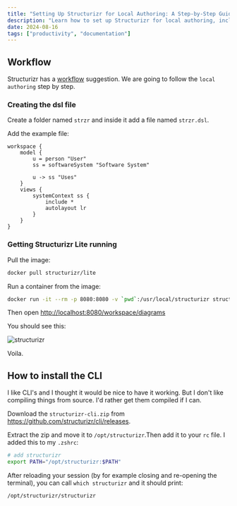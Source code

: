 ```yaml
---
title: "Setting Up Structurizr for Local Authoring: A Step-by-Step Guide"
description: "Learn how to set up Structurizr for local authoring, including creating DSL files, running Structurizr Lite with Docker, and installing the Structurizr CLI. Follow this comprehensive guide to streamline your software architecture documentation workflow."
date: 2024-08-16
tags: ["productivity", "documentation"]
---
```


## Workflow

Structurizr has a [workflow](https://docs.structurizr.com/lite/workflow)
suggestion.
We are going to follow the `local authoring` step by step.

### Creating the dsl file

Create a folder named `strzr` and inside it add a file named `strzr.dsl`.

Add the example file:

```plaintext
workspace {
    model {
        u = person "User"
        ss = softwareSystem "Software System"

        u -> ss "Uses"
    }
    views {
        systemContext ss {
            include *
            autolayout lr
        }
    }
}
```

### Getting Structurizr Lite running

Pull the image:

```bash
docker pull structurizr/lite
```

Run a container from the image:

```bash
docker run -it --rm -p 8080:8080 -v `pwd`:/usr/local/structurizr structurizr/lite
```

Then open <http://localhost:8080/workspace/diagrams>

You should see this:

![structurizr](/posts/structurizr/structurizr.png)

Voila.

## How to install the CLI

I like CLI's and I thought it would be nice to have it working.
But I don't like compiling things from source.
I'd rather get them compiled if I can.

Download the `structurizr-cli.zip` from
<https://github.com/structurizr/cli/releases>.

Extract the zip and move it to `/opt/structurizr`.Then add it to your `rc` file.
I added this to my `.zshrc`:

```bash
# add structurizr
export PATH="/opt/structurizr:$PATH"
```

After reloading your session
(by for example closing and re-opening the terminal),
you can call `which structurizr` and it should print:

```plaintext
/opt/structurizr/structurizr
```
